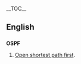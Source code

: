 {{wikipediapar|Open Shortest Path First}}
__TOC__
== English ==
=== {{initialism}} ===
'''OSPF'''

#[[Open shortest path first]].